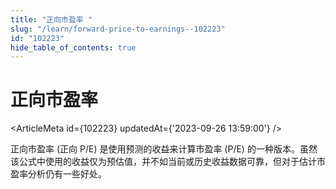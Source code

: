 ```yaml
---
title: "正向市盈率 "
slug: "/learn/forward-price-to-earnings--102223"
id: "102223"
hide_table_of_contents: true
---
```



# 正向市盈率 

<ArticleMeta id={102223} updatedAt={'2023-09-26 13:59:00'} />
<div className='border-solid border-b border-t-0 my-4 border-[var(--ifm-color-gray-300)]' />

正向市盈率 (正向 P/E) 是使用预测的收益来计算市盈率 (P/E) 的一种版本。虽然该公式中使用的收益仅为预估值，并不如当前或历史收益数据可靠，但对于估计市盈率分析仍有一些好处。
